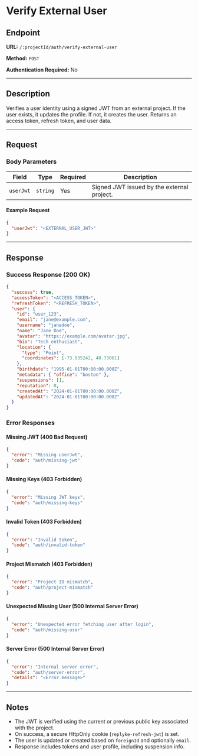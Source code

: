 # Verify External User

## Endpoint

**URL:** `/:projectId/auth/verify-external-user`

**Method:** `POST`

**Authentication Required:** No

---

## Description

Verifies a user identity using a signed JWT from an external project. If the user exists, it updates the profile. If not, it creates the user. Returns an access token, refresh token, and user data.

---

## Request

### Body Parameters

| Field     | Type     | Required | Description                                |
| --------- | -------- | -------- | ------------------------------------------ |
| `userJwt` | `string` | Yes      | Signed JWT issued by the external project. |

#### Example Request

```json
{
  "userJwt": "<EXTERNAL_USER_JWT>"
}
```

---

## Response

### Success Response (200 OK)

```json
{
  "success": true,
  "accessToken": "<ACCESS_TOKEN>",
  "refreshToken": "<REFRESH_TOKEN>",
  "user": {
    "id": "user_123",
    "email": "jane@example.com",
    "username": "janedoe",
    "name": "Jane Doe",
    "avatar": "https://example.com/avatar.jpg",
    "bio": "Tech enthusiast",
    "location": {
      "type": "Point",
      "coordinates": [-73.935242, 40.73061]
    },
    "birthdate": "1995-01-01T00:00:00.000Z",
    "metadata": { "office": "boston" },
    "suspensions": [],
    "reputation": 0,
    "createdAt": "2024-01-01T00:00:00.000Z",
    "updatedAt": "2024-01-01T00:00:00.000Z"
  }
}
```

### Error Responses

#### Missing JWT (400 Bad Request)

```json
{
  "error": "Missing userJwt",
  "code": "auth/missing-jwt"
}
```

#### Missing Keys (403 Forbidden)

```json
{
  "error": "Missing JWT keys",
  "code": "auth/missing-keys"
}
```

#### Invalid Token (403 Forbidden)

```json
{
  "error": "Invalid token",
  "code": "auth/invalid-token"
}
```

#### Project Mismatch (403 Forbidden)

```json
{
  "error": "Project ID mismatch",
  "code": "auth/project-mismatch"
}
```

#### Unexpected Missing User (500 Internal Server Error)

```json
{
  "error": "Unexpected error fetching user after login",
  "code": "auth/missing-user"
}
```

#### Server Error (500 Internal Server Error)

```json
{
  "error": "Internal server error",
  "code": "auth/server-error",
  "details": "<Error message>"
}
```

---

## Notes

- The JWT is verified using the current or previous public key associated with the project.
- On success, a secure HttpOnly cookie (`replyke-refresh-jwt`) is set.
- The user is updated or created based on `foreignId` and optionally `email`.
- Response includes tokens and user profile, including suspension info.
